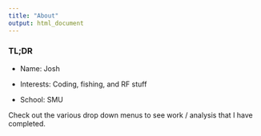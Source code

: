 ```yaml
---
title: "About"
output: html_document
---
```

### TL;DR

* Name: Josh

* Interests: Coding, fishing, and RF stuff 

* School: SMU 

Check out the various drop down menus to see work / analysis that I have completed.

